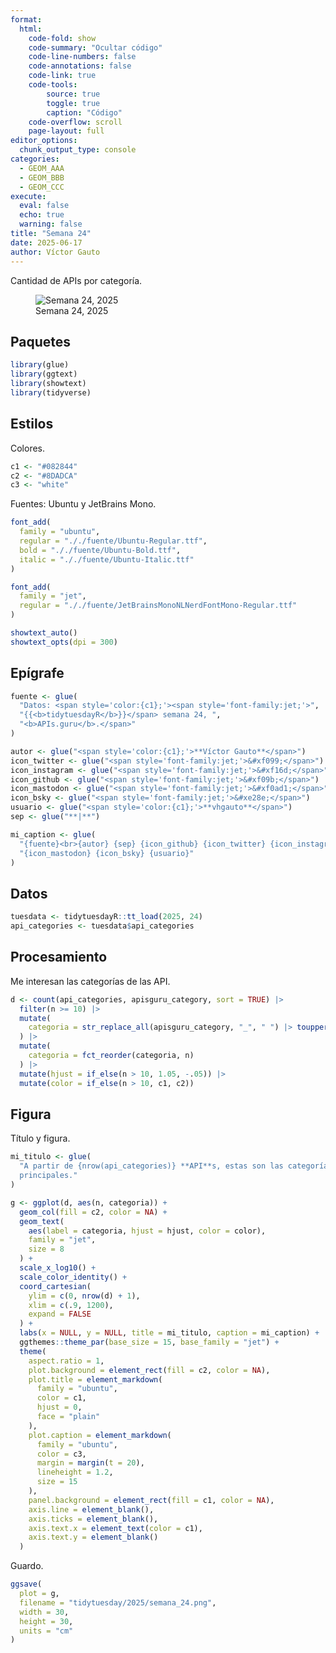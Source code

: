 ```yaml
---
format:
  html:
    code-fold: show
    code-summary: "Ocultar código"
    code-line-numbers: false
    code-annotations: false
    code-link: true
    code-tools:
        source: true
        toggle: true
        caption: "Código"
    code-overflow: scroll
    page-layout: full
editor_options:
  chunk_output_type: console
categories:
  - GEOM_AAA
  - GEOM_BBB
  - GEOM_CCC
execute:
  eval: false
  echo: true
  warning: false
title: "Semana 24"
date: 2025-06-17
author: Víctor Gauto
---
```


Cantidad de APIs por categoría.

![Semana 24, 2025](semana_24.png)

## Paquetes

```r
library(glue)
library(ggtext)
library(showtext)
library(tidyverse)
```

## Estilos

Colores.

```r
c1 <- "#082844"
c2 <- "#8DADCA"
c3 <- "white"
```

Fuentes: Ubuntu y JetBrains Mono.

```r
font_add(
  family = "ubuntu",
  regular = "././fuente/Ubuntu-Regular.ttf",
  bold = "././fuente/Ubuntu-Bold.ttf",
  italic = "././fuente/Ubuntu-Italic.ttf"
)

font_add(
  family = "jet",
  regular = "././fuente/JetBrainsMonoNLNerdFontMono-Regular.ttf"
)

showtext_auto()
showtext_opts(dpi = 300)
```

## Epígrafe

```r
fuente <- glue(
  "Datos: <span style='color:{c1};'><span style='font-family:jet;'>",
  "{{<b>tidytuesdayR</b>}}</span> semana 24, ",
  "<b>APIs.guru</b>.</span>"
)

autor <- glue("<span style='color:{c1};'>**Víctor Gauto**</span>")
icon_twitter <- glue("<span style='font-family:jet;'>&#xf099;</span>")
icon_instagram <- glue("<span style='font-family:jet;'>&#xf16d;</span>")
icon_github <- glue("<span style='font-family:jet;'>&#xf09b;</span>")
icon_mastodon <- glue("<span style='font-family:jet;'>&#xf0ad1;</span>")
icon_bsky <- glue("<span style='font-family:jet;'>&#xe28e;</span>")
usuario <- glue("<span style='color:{c1};'>**vhgauto**</span>")
sep <- glue("**|**")

mi_caption <- glue(
  "{fuente}<br>{autor} {sep} {icon_github} {icon_twitter} {icon_instagram} ",
  "{icon_mastodon} {icon_bsky} {usuario}"
)
```

## Datos

```r
tuesdata <- tidytuesdayR::tt_load(2025, 24)
api_categories <- tuesdata$api_categories
```

## Procesamiento

Me interesan las categorías de las API.

```r
d <- count(api_categories, apisguru_category, sort = TRUE) |>
  filter(n >= 10) |>
  mutate(
    categoria = str_replace_all(apisguru_category, "_", " ") |> toupper()
  ) |>
  mutate(
    categoria = fct_reorder(categoria, n)
  ) |>
  mutate(hjust = if_else(n > 10, 1.05, -.05)) |>
  mutate(color = if_else(n > 10, c1, c2))
```

## Figura

Título y figura.

```r
mi_titulo <- glue(
  "A partir de {nrow(api_categories)} **API**s, estas son las categorías 
  principales."
)

g <- ggplot(d, aes(n, categoria)) +
  geom_col(fill = c2, color = NA) +
  geom_text(
    aes(label = categoria, hjust = hjust, color = color),
    family = "jet",
    size = 8
  ) +
  scale_x_log10() +
  scale_color_identity() +
  coord_cartesian(
    ylim = c(0, nrow(d) + 1),
    xlim = c(.9, 1200),
    expand = FALSE
  ) +
  labs(x = NULL, y = NULL, title = mi_titulo, caption = mi_caption) +
  ggthemes::theme_par(base_size = 15, base_family = "jet") +
  theme(
    aspect.ratio = 1,
    plot.background = element_rect(fill = c2, color = NA),
    plot.title = element_markdown(
      family = "ubuntu",
      color = c1,
      hjust = 0,
      face = "plain"
    ),
    plot.caption = element_markdown(
      family = "ubuntu",
      color = c3,
      margin = margin(t = 20),
      lineheight = 1.2,
      size = 15
    ),
    panel.background = element_rect(fill = c1, color = NA),
    axis.line = element_blank(),
    axis.ticks = element_blank(),
    axis.text.x = element_text(color = c1),
    axis.text.y = element_blank()
  )
```

Guardo.

```r
ggsave(
  plot = g,
  filename = "tidytuesday/2025/semana_24.png",
  width = 30,
  height = 30,
  units = "cm"
)
```
